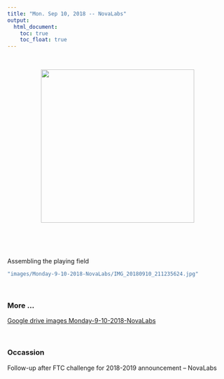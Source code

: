 ---
title: "Mon. Sep 10, 2018 -- NovaLabs"
output:
  html_document:
    toc: true
    toc_float: true
---

<br>

<center><img src="images/Monday-9-10-2018-NovaLabs/IMG_20180910_211235624.jpg" width="350px"></center>  

<p>
<br>
<br>
<br>

Assembling the playing field

```{r eval=FALSE, echo=FALSE}
"images/Monday-9-10-2018-NovaLabs/IMG_20180910_211235624.jpg"
```

<br> 

### More ...

[Google drive images Monday-9-10-2018-NovaLabs](https://drive.google.com/drive/folders/1TgYwivyGl_R45P0yLfDSHxES6m2wuw5W?usp=sharing)



<br>

### Occassion
Follow-up after FTC challenge for 2018-2019 announcement -- NovaLabs
